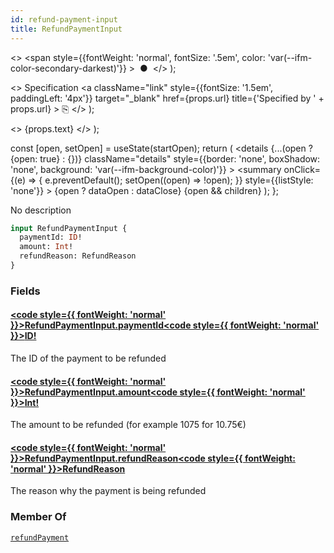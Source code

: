 ```yaml
---
id: refund-payment-input
title: RefundPaymentInput
---
```


  <>
    <span
      style={{fontWeight: 'normal', fontSize: '.5em', color: 'var(--ifm-color-secondary-darkest)'}}
    >
      &nbsp;●&nbsp;
    </span>
  </>
);

  <>
    Specification
    <a
      className="link"
      style={{fontSize: '1.5em', paddingLeft: '4px'}}
      target="_blank"
      href={props.url}
      title={'Specified by ' + props.url}
    >
      ⎘
    </a>
  </>
);

  <>
    <span className={props.class}>{props.text}</span>
  </>
);


  const [open, setOpen] = useState(startOpen);
  return (
    <details
      {...(open ? {open: true} : {})}
      className="details"
      style={{border: 'none', boxShadow: 'none', background: 'var(--ifm-background-color)'}}
    >
      <summary
        onClick={(e) => {
          e.preventDefault();
          setOpen((open) => !open);
        }}
        style={{listStyle: 'none'}}
      >
        {open ? dataOpen : dataClose}
      </summary>
      {open && children}
    </details>
  );
};

No description

```graphql
input RefundPaymentInput {
  paymentId: ID!
  amount: Int!
  refundReason: RefundReason
}
```

### Fields

#### [<code style={{ fontWeight: 'normal' }}>RefundPaymentInput.<b>paymentId</b></code>](#)<Bullet />[<code style={{ fontWeight: 'normal' }}><b>ID!</b></code>](/docs/apis/graphql/types/scalars/id.mdx) <Badge class="badge badge--secondary badge--non_null" text="non-null"/> <Badge class="badge badge--secondary " text="scalar"/>

The ID of the payment to be refunded

#### [<code style={{ fontWeight: 'normal' }}>RefundPaymentInput.<b>amount</b></code>](#)<Bullet />[<code style={{ fontWeight: 'normal' }}><b>Int!</b></code>](/docs/apis/graphql/types/scalars/int.mdx) <Badge class="badge badge--secondary badge--non_null" text="non-null"/> <Badge class="badge badge--secondary " text="scalar"/>

The amount to be refunded (for example 1075 for 10.75€)

#### [<code style={{ fontWeight: 'normal' }}>RefundPaymentInput.<b>refundReason</b></code>](#)<Bullet />[<code style={{ fontWeight: 'normal' }}><b>RefundReason</b></code>](/docs/apis/graphql/types/enums/refund-reason.mdx) <Badge class="badge badge--secondary " text="enum"/>

The reason why the payment is being refunded

### Member Of

[`refundPayment`](/docs/apis/graphql/operations/mutations/refund-payment.mdx) <Badge class="badge badge--secondary badge--relation" text="mutation"/>
